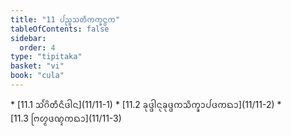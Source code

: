 ```yaml
---
title: "11 ᨸᨬ᩠ᨧᩈᨲᩥᨠᨠ᩠ᨡᨶ᩠ᨵᨠ"
tableOfContents: false
sidebar:
  order: 4
type: "tipitaka"
basket: "vi"
book: "cula"
---
```



<DynamicBreadcrumb />



<TableOfContents book="cula" section="11">
* [11.1 ᩈᩘᨣᩦᨲᩥᨶᩥᨴᩤᨶ](11/11-1)
* [11.2 ᨡᩩᨴ᩠ᨴᩤᨶᩩᨡᩩᨴ᩠ᨴᨠᩈᩥᨠ᩠ᨡᩣᨸᨴᨠᨳᩣ](11/11-2)
* [11.3 ᨻᩕᩉ᩠ᨾᨴᨱ᩠ᨯᨠᨳᩣ](11/11-3)
</TableOfContents>